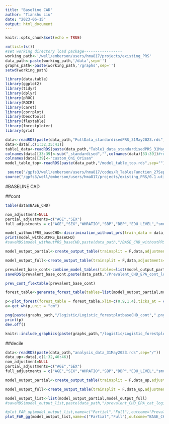 ```yaml
---
title: "Baseline CAD"
author: "Tianshu Liu"
date: "2023-06-15"
output: html_document
---
```


```r
knitr::opts_chunk$set(echo = TRUE)
```

```r
rm(list=ls())
#set working directory load package-----------------
working_path<-'/well/emberson/users/hma817/projects/existing_PRS'
data_path<-paste(working_path,'/data',sep='')
graphs_path<-paste(working_path,'/graphs',sep='')
setwd(working_path)

library(data.table)
library(ggplot2)
library(tidyr)
library(dplyr)
library(pROC)
library(ROCR)
library(caret)
library(corrplot)
library(DescTools)
library(flextable)
library(forestploter)
library(grid)

```

```r
data<-readRDS(paste(data_path,"FullData_standardisedPRS_31May2023.rds",sep="/"))
data<-data[,c(1:32,35:41)]
table1_data<-readRDS(paste(data_path,"Table1_data_standardisedPRS_31May2023.rds",sep="/"))
colnames(data)[33:39]<-sub("_standardised","",colnames(data)[33:39])#remove standardised after all PRS names to make column names shorter
colnames(data)[39]<-"custom_Oni_Orisan"
model_table_top<-readRDS(paste(data_path,"/model_table_top.rds",sep=""))

 source("/gpfs3/well/emberson/users/hma817/codes/R_TablesFunction_27Sep2022_TL.r")
source("/gpfs3/well/emberson/users/hma817/projects/existing_PRS/0.1.utils.R")
```

#BASELINE CAD

##cont


```r
table(data$BASE_CHD)
```

```r
non_adjustment=NULL
partial_adjustments=c("AGE","SEX")
full_adjustments = c("AGE","SEX","WHRATIO","SBP","DBP","EDU_LEVEL","smokegp","diabetes_at_baseline")


```
```r
model_withoutPRS_baseCHD<-discrimination_without_prs(train_data = data,test_data = data,outcome="BASE_CHD",partial_adjustments = partial_adjustments,full_adjustments = full_adjustments)
print(model_withoutPRS_baseCHD)
#saveRDS(model_withoutPRS_baseCHD,paste(data_path,"/BASE_CHD_withoutPRS.rds",sep=""))
```




```r
model_output_partial<-create_output_table(trainsplit = F,data,adjustments=partial_adjustments,outcome="BASE_CHD",namew="partial")

model_output_full<-create_output_table(trainsplit = F,data,adjustments=full_adjustments,outcome="BASE_CHD",namew="full")
```



```r
prevalent_base_cont<-combine_model_tables(tables=list(model_output_partial,model_output_full),name = c("Partially adjusted","Fully adjusted"),log_cox = "log")
saveRDS(prevalent_base_cont,paste(data_path,"/Prevalent_CHD_EPA_cont_logistic_15Jun2023.rds",sep=""))
```

```r
prev_cont_flextable(prevalent_base_cont)
```



```r
forest_table<-generate_forest_table(tables=list(model_output_partial,model_output_full),model_name = c("Partially adjusted","Fully adjusted"),or_hr = "OR",show_pgsname = T)

p<-plot_forest(forest_table = forest_table,xlim=c(0.9,1.4),ticks_at = c(0.9,1,1.1,1.2,1.3,1.4),hr_or = "OR")
a<-get_wh(p,unit = "cm")

png(paste(graphs_path,"/logistic/Logistic_forestplotbaseCHD_cont",".png",sep=""), res = 200, width = a[1], height = a[2], units = "cm")
print(p)
dev.off()
```
```r
knitr::include_graphics(paste(graphs_path,"/logistic/Logistic_forestplotbaseCHD_cont",".png",sep=""))
```
##decile
```r
data<-readRDS(paste(data_path,"analysis_data_31May2023.rds",sep="/"))
data_up<-data[,c(1:32,40:46)]
non_adjustment=NULL
partial_adjustments=c("AGE","SEX")
full_adjustments = c("AGE","SEX","WHRATIO","SBP","DBP","EDU_LEVEL","smokegp","diabetes_at_baseline")
```

```r
model_output_partial<-create_output_table(trainsplit = F,data_up,adjustments=partial_adjustments,outcome="BASE_CHD",namew="partial",type = "cat")

model_output_full<-create_output_table(trainsplit = F,data_up,adjustments=full_adjustments,outcome="BASE_CHD",namew="full",type = "cat")
```

```r
model_output_list<-list(model_output_partial,model_output_full)
#saveRDS(model_output_list,paste(data_path,"/prevalent_CHD_EPA_cat_logistic_06Jun2023.rds",sep=""))

#plot_FAR_up(model_output_list,name=c("Partial","Full"),outcome="Prevalent_CHD_EPA")
plot_FAR_gg(model_output_list,name=c("Partial","Full"),outcome="BASE_CHD",data=data)
```


